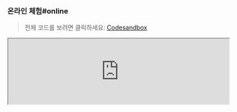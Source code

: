 
### 온라인 체험#online

> 전체 코드를 보려면 클릭하세요: [Codesandbox](https://codesandbox.io/p/sandbox/page-spy-with-react-k3pzzt)

<iframe
  width="100%"
  src="https://codesandbox.io/embed/k3pzzt?view=editor+%2B+preview&module=%2Fpublic%2Findex.html"
  title="page-spy-with-react"
  allow="accelerometer; ambient-light-sensor; camera; encrypted-media; geolocation; gyroscope; hid; microphone; midi; payment; usb; vr; xr-spatial-tracking"
  sandbox="allow-forms allow-modals allow-popups allow-presentation allow-same-origin allow-scripts"
/>

### 사용 방법#usage

#### script 태그로 도입#script-usage

##### 1단계#script-usage-step-1

클라이언트 프로젝트에 `<script>` 로드:

```html
<!-- PageSpy SDK -->
<script crossorigin="anonymous" src="{deployUrl}/page-spy/index.min.js"></script>

<!-- 플러그인 (선택사항이지만 권장) -->
<script crossorigin="anonymous" src="{deployUrl}/plugin/data-harbor/index.min.js"></script>
<script crossorigin="anonymous" src="{deployUrl}/plugin/rrweb/index.min.js"></script>
```

##### 2단계#script-usage-step-2

PageSpy와 플러그인을 초기화합니다. 초기화 매개변수는 SDK의 동작을 사용자 정의하기 위한 [설정 항목]({VITE_SDK_BROWSER_REPO})을 제공합니다:

<blockquote>
  <details>
    <summary>도입된 플러그인은 어떤 기능을 제공하나요?</summary>
    <div>
      [DataHarborPlugin]({VITE_PLUGIN_DATA_HARBOR})과 [RRWebPlugin]({VITE_PLUGIN_RRWEB}) 두 플러그인은 PageSpy의 기능을 확장하는 데 사용됩니다:
      - **DataHarborPlugin**: PageSpy는 기본적으로 온라인 모드만 지원합니다. DataHarborPlugin은 PageSpy가 오프라인 모드 디버깅을 가능하게 합니다. [오프라인 로그 재생](./offline-log)에서 자세한 정보를 확인하세요;
      - **RRWebPlugin**: 사용자 작업 기록을 저장하며, 내부적으로 [rrweb](https://github.com/rrweb-io/rrweb/blob/master/guide.ko.md)을 사용합니다. 일반적으로 DataHarborPlugin과 함께 사용됩니다.

      [플러그인 개발](./plugins)을 통해 자신만의 PageSpy를 만들 수도 있습니다!
    </div>
  </details>
</blockquote>

```html
<script>
  window.$harbor = new DataHarborPlugin();
  window.$rrweb = new RRWebPlugin();

  [window.$harbor, window.$rrweb].forEach(p => {
    PageSpy.registerPlugin(p)
  })

  window.$pageSpy = new PageSpy();
</script>
```

#### ESM으로 도입#esm-usage

##### 1단계#esm-usage-step-1

:::code-group

```bash yarn
yarn add @huolala-tech/page-spy-browser @huolala-tech/page-spy-plugin-data-harbor @huolala-tech/page-spy-plugin-rrweb
```

```bash npm
npm install @huolala-tech/page-spy-browser @huolala-tech/page-spy-plugin-data-harbor @huolala-tech/page-spy-plugin-rrweb
```

:::

##### 2단계#esm-usage-step-2

```js
import PageSpy from '@huolala-tech/page-spy-browser';
import DataHarborPlugin from '@huolala-tech/page-spy-plugin-data-harbor';
import RRWebPlugin from '@huolala-tech/page-spy-plugin-rrweb';

window.$harbor = new DataHarborPlugin();
window.$rrweb = new RRWebPlugin();

[window.$harbor, window.$rrweb].forEach(p => {
  PageSpy.registerPlugin(p);
})

// ESM 모드에서는 자동 분석이 불가능하므로, 아래의 인스턴스 초기화 매개변수가 필요합니다
window.$pageSpy = new PageSpy({
  api: "{deployPath}",
  clientOrigin: "{deployUrl}"
});
```

이제 브라우저 프로젝트에서 PageSpy를 사용하기 위한 모든 단계가 완료되었습니다. 페이지 상단 메뉴를 클릭하여 <Tooltip title="메뉴는 기본적으로 숨겨져 있습니다. 배포 후 표시됩니다." color="purple"><a href="javascript:void(0)">시작 디버깅</a></Tooltip> 사용!

### 프레임워크에 통합#framework

PageSpy는 현재 CodeSandbox 플랫폼에서 모든 프레임워크의 통합 가이드를 공개하고 있습니다. 온라인으로 경험해 보세요:

- **React**：[CodeSandbox - PageSpy in React](https://codesandbox.io/p/sandbox/page-spy-with-react-k3pzzt)
- **Vue**：[CodeSandbox - PageSpy in Vue](https://codesandbox.io/p/sandbox/page-spy-with-vue-ft35qs)
- **Svelte**：[CodeSandbox - PageSpy in Svelte](https://codesandbox.io/p/sandbox/page-spy-with-svelte-p6mxd6)
- **Angular**：[CodeSandbox - PageSpy in Angular](https://codesandbox.io/p/sandbox/page-spy-with-angular-6wg3ps)
- **Nextjs**：[CodeSandbox - PageSpy in Nextjs](https://codesandbox.io/p/sandbox/page-spy-with-nextjs-5htxv5)
- **Nuxtjs**：[CodeSandbox - PageSpy in Nuxtjs](https://codesandbox.io/p/sandbox/page-spy-with-nuxtjs-8znq22)

### 브라우저 플러그인#extension

PageSpy는 브라우저 플러그인을 제공하여 통합 코드 없이도 모든 웹 페이지에서 PageSpy를 사용할 수 있도록 합니다.

네, 맞습니다! PageSpy 브라우저 플러그인을 사용하면 통합 코드 없이도 모든 웹 페이지에서 PageSpy를 사용할 수 있습니다.

#### 설치#install-extension

- [Chrome 웹 스토어](https://chromewebstore.google.com/detail/pagespy/kpfigmbgeedkgnjnlpilghiffepahlmk)로 이동하여 한 번의 클릭으로 설치하거나;
- [브라우저 플러그인](https://github.com/HuolalaTech/page-spy-extension/tree/main/packages/online-pagespy-extension) 저장소로 이동하여 README 문서를 따라 설치하세요.

#### 패널 매개변수#extension-panel

<a href={extensionDesc} target="_blank">
  <img src={extensionDesc} />
</a>  

<blockquote>
  <details>
    <summary>참고 예제: 바이든 대통령의 홈페이지 디버깅</summary>
    <a href={debugBaidu} target="_blank">
      <img src={debugBaidu} />
    </a>
  </details>
</blockquote>

